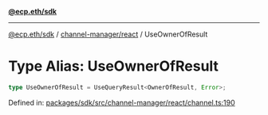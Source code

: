 [**@ecp.eth/sdk**](../../../index.mdx)

***

[@ecp.eth/sdk](/sdk-reference/index.mdx) / [channel-manager/react](/sdk-reference/channel-manager/react/index.mdx) / UseOwnerOfResult

# Type Alias: UseOwnerOfResult

```ts
type UseOwnerOfResult = UseQueryResult<OwnerOfResult, Error>;
```

Defined in: [packages/sdk/src/channel-manager/react/channel.ts:190](https://github.com/ecp-eth/comments-monorepo/blob/main/packages/sdk/src/channel-manager/react/channel.ts#L190)
